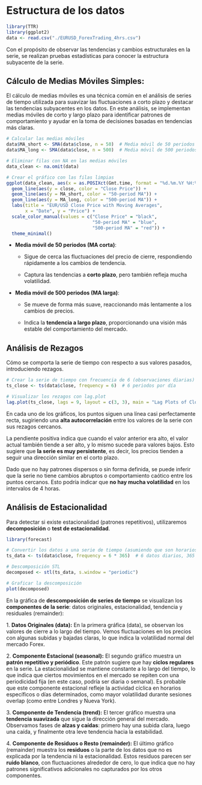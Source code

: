 # Estructura de los datos {#intro}

```r
library(TTR)
library(ggplot2)
data <- read.csv("./EURUSD_ForexTrading_4hrs.csv")
```

Con el propósito de observar las tendencias y cambios estructurales en la serie, se realizan pruebas estadísticas para conocer la estructura subyacente de la serie.

## Cálculo de Medias Móviles Simples:

El cálculo de medias móviles es una técnica común en el análisis de series de tiempo utilizada para suavizar las fluctuaciones a corto plazo y destacar las tendencias subyacentes en los datos. En este análisis, se implementan medias móviles de corto y largo plazo para identificar patrones de comportamiento y ayudar en la toma de decisiones basadas en tendencias más claras.

```r
# Calcular las medias móviles
data$MA_short <- SMA(data$close, n = 50)  # Media móvil de 50 periodos
data$MA_long <- SMA(data$close, n = 500)  # Media móvil de 500 periodos
```

```r
# Eliminar filas con NA en las medias móviles
data_clean <- na.omit(data)

# Crear el gráfico con las filas limpias
ggplot(data_clean, aes(x = as.POSIXct(Gmt.time, format = "%d.%m.%Y %H:%M:%S"))) +
  geom_line(aes(y = close, color = "Close Price")) +
  geom_line(aes(y = MA_short, color = "50-period MA")) +
  geom_line(aes(y = MA_long, color = "500-period MA")) +
  labs(title = "EUR/USD Close Price with Moving Averages",
       x = "Date", y = "Price") +
  scale_color_manual(values = c("Close Price" = "black", 
                                "50-period MA" = "blue", 
                                "500-period MA" = "red")) +
  theme_minimal()


```

-   **Media móvil de 50 periodos (MA corta)**:

    -   Sigue de cerca las fluctuaciones del precio de cierre, respondiendo rápidamente a los cambios de tendencia.

    -   Captura las tendencias a **corto plazo**, pero también refleja mucha volatilidad.

-   **Media móvil de 500 periodos (MA larga)**:

    -   Se mueve de forma más suave, reaccionando más lentamente a los cambios de precios.

    -   Indica la **tendencia a largo plazo**, proporcionando una visión más estable del comportamiento del mercado.

## Análisis de Rezagos

Cómo se comporta la serie de tiempo con respecto a sus valores pasados, introduciendo rezagos.

```r
# Crear la serie de tiempo con frecuencia de 6 (observaciones diarias)
ts_close <- ts(data$close, frequency = 6)  # 6 periodos por día
```

```r
# Visualizar los rezagos con lag.plot
lag.plot(ts_close, lags = 9, layout = c(3, 3), main = "Lag Plots of Close Prices (4-Hour Intervals)")

```

En cada uno de los gráficos, los puntos siguen una línea casi perfectamente recta, sugiriendo una **alta autocorrelación** entre los valores de la serie con sus rezagos cercanos.

La pendiente positiva indica que cuando el valor anterior era alto, el valor actual también tiende a ser alto, y lo mismo sucede para valores bajos. Esto sugiere que **la serie es muy persistente**, es decir, los precios tienden a seguir una dirección similar en el corto plazo.

Dado que no hay patrones dispersos o sin forma definida, se puede inferir que la serie no tiene cambios abruptos o comportamiento caótico entre los puntos cercanos. Esto podría indicar que **no hay mucha volatilidad** en los intervalos de 4 horas.

## Análisis de Estacionalidad

Para detectar si existe estacionalidad (patrones repetitivos), utilizaremos **decomposición** o **test de estacionalidad**.

```r
library(forecast)

# Convertir los datos a una serie de tiempo (asumiendo que son horarios)
ts_data <- ts(data$close, frequency = 6 * 365)  # 6 datos diarios, 365 días al año

# Descomposición STL
decomposed <- stl(ts_data, s.window = "periodic")

# Graficar la descomposición
plot(decomposed)

```

En la gráfica de **descomposición de series de tiempo** se visualizan los **componentes de la serie**: datos originales, estacionalidad, tendencia y residuales (remainder):

1\. **Datos Originales (data):** En la primera gráfica (data), se observan los valores de cierre a lo largo del tiempo. Vemos fluctuaciones en los precios con algunas subidas y bajadas claras, lo que indica la volatilidad normal del mercado Forex.

2\. **Componente Estacional (seasonal):** El segundo gráfico muestra un **patrón repetitivo y periódico**. Este patrón sugiere que hay **ciclos regulares** en la serie. La estacionalidad se mantiene constante a lo largo del tiempo, lo que indica que ciertos movimientos en el mercado se repiten con una periodicidad fija (en este caso, podría ser diaria o semanal). Es probable que este componente estacional refleje la actividad cíclica en horarios específicos o días determinados, como mayor volatilidad durante sesiones overlap (como entre Londres y Nueva York).

3\. **Componente de Tendencia (trend):** El tercer gráfico muestra una **tendencia suavizada** que sigue la dirección general del mercado. Observamos fases de **alzas y caídas**: primero hay una subida clara, luego una caída, y finalmente otra leve tendencia hacia la estabilidad.

4\. **Componente de Residuos o Resto (remainder):** El último gráfico (remainder) muestra los **residuos** o la parte de los datos que no es explicada por la tendencia ni la estacionalidad. Estos residuos parecen ser **ruido blanco**, con fluctuaciones alrededor de cero, lo que indica que no hay patrones significativos adicionales no capturados por los otros componentes.
